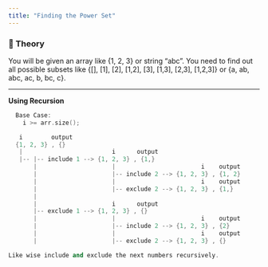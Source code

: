 ```yaml
---
title: "Finding the Power Set" 
---
```


### 📖 Theory

You will be given an array like {1, 2, 3} or string "abc".
You need to find out all possible subsets like {[], [1], [2], [1,2], [3], [1,3], [2,3], [1,2,3]} or {a, ab, abc, ac, b, bc, c}.

---

**Using Recursion**

```cpp
  Base Case:
    i >= arr.size();

   i        output                            
  {1, 2, 3} , {}
   |                         i      output
   |-- |-- include 1 --> {1, 2, 3} , {1,}
       |                     |                        i    output              
       |                     |-- include 2 --> {1, 2, 3} , {1, 2}
       |                     |                        i    output
       |                     |-- exclude 2 --> {1, 2, 3} , {1,}
       |
       |                     i      output
       |-- exclude 1 --> {1, 2, 3} , {}
       |                     |                        i    output              
       |                     |-- include 2 --> {1, 2, 3} , {2}
       |                     |                        i    output
       |                     |-- exclude 2 --> {1, 2, 3} , {}

Like wise include and exclude the next numbers recursively.

```